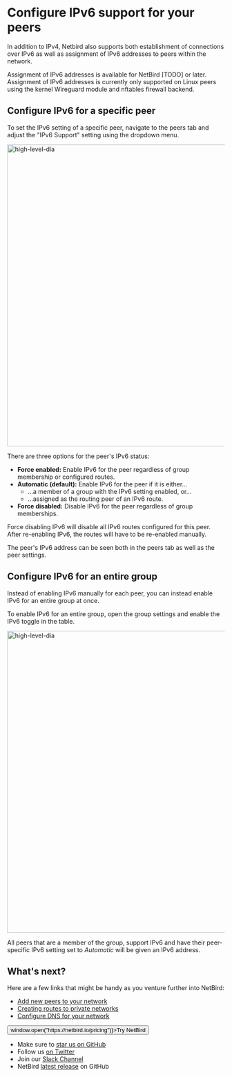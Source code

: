 
# Configure IPv6 support for your peers

In addition to IPv4, Netbird also supports both establishment of connections over IPv6 as well as assignment of IPv6 addresses 
to peers within the network.

<Note>
    Assignment of IPv6 addresses is available for NetBird [TODO] or later.
</Note>

<Note>
    Assignment of IPv6 addresses is currently only supported on Linux peers using the kernel Wireguard module and nftables firewall backend.
</Note>

## Configure IPv6 for a specific peer

To set the IPv6 setting of a specific peer, navigate to the peers tab and adjust the "IPv6 Support" setting using the dropdown menu.

<p>
    <img src="/docs-static/img/how-to-guides/peer-settings-ipv6.png" alt="high-level-dia" width="700" className="imagewrapper"/>
</p>

There are three options for the peer's IPv6 status:
- **Force enabled:** Enable IPv6 for the peer regardless of group membership or configured routes.
- **Automatic (default):** Enable IPv6 for the peer if it is either...
    - ...a member of a group with the IPv6 setting enabled, or...
    - ...assigned as the routing peer of an IPv6 route.
- **Force disabled:** Disable IPv6 for the peer regardless of group memberships.

<Note>
    Force disabling IPv6 will disable all IPv6 routes configured for this peer.<br />
    After re-enabling IPv6, the routes will have to be re-enabled manually.
</Note>

The peer's IPv6 address can be seen both in the peers tab as well as the peer settings.

## Configure IPv6 for an entire group
Instead of enabling IPv6 manually for each peer, you can instead enable IPv6 for an entire group at once.

To enable IPv6 for an entire group, open the group settings and enable the IPv6 toggle in the table.

<p>
    <img src="/docs-static/img/how-to-guides/account-settings-groups-ipv6.png" alt="high-level-dia" width="700" className="imagewrapper"/>
</p>

All peers that are a member of the group, support IPv6 and have their peer-specific IPv6 setting set to _Automatic_ will be given an IPv6 address.

## What's next?

Here are a few links that might be handy as you venture further into NetBird:

- [Add new peers to your network](/how-to/add-machines-to-your-network)
- [Creating routes to private networks](/how-to/routing-traffic-to-private-networks)
- [Configure DNS for your network](/how-to/manage-dns-in-your-network)

<p float="center" >
    <Button name="button" className="button-5" onClick={() => window.open("https://netbird.io/pricing")}>Try NetBird</Button>
</p>

- Make sure to [star us on GitHub](https://github.com/netbirdio/netbird)
- Follow us [on Twitter](https://twitter.com/netbird)
- Join our [Slack Channel](https://join.slack.com/t/netbirdio/shared_invite/zt-vrahf41g-ik1v7fV8du6t0RwxSrJ96A)
- NetBird [latest release](https://github.com/netbirdio/netbird/releases) on GitHub
